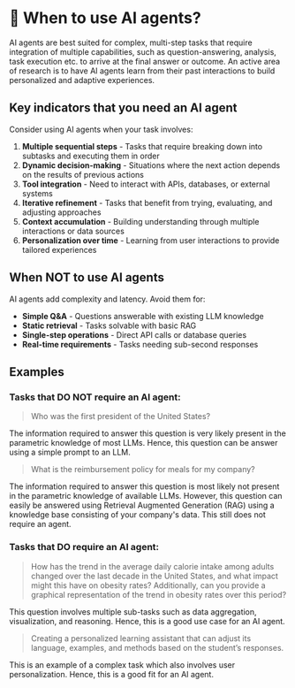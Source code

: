 # 📘 When to use AI agents?

AI agents are best suited for complex, multi-step tasks that require integration of multiple capabilities, such as question-answering, analysis, task execution etc. to arrive at the final answer or outcome. An active area of research is to have AI agents learn from their past interactions to build personalized and adaptive experiences.

## Key indicators that you need an AI agent

Consider using AI agents when your task involves:

1. **Multiple sequential steps** - Tasks that require breaking down into subtasks and executing them in order
2. **Dynamic decision-making** - Situations where the next action depends on the results of previous actions
3. **Tool integration** - Need to interact with APIs, databases, or external systems
4. **Iterative refinement** - Tasks that benefit from trying, evaluating, and adjusting approaches
5. **Context accumulation** - Building understanding through multiple interactions or data sources
6. **Personalization over time** - Learning from user interactions to provide tailored experiences

## When NOT to use AI agents

AI agents add complexity and latency. Avoid them for:

- **Simple Q&A** - Questions answerable with existing LLM knowledge
- **Static retrieval** - Tasks solvable with basic RAG
- **Single-step operations** - Direct API calls or database queries
- **Real-time requirements** - Tasks needing sub-second responses

## Examples

### Tasks that **DO NOT** require an AI agent:

> Who was the first president of the United States?

The information required to answer this question is very likely present in the parametric knowledge of most LLMs. Hence, this question can be answer using a simple prompt to an LLM.

> What is the reimbursement policy for meals for my company?  

The information required to answer this question is most likely not present in the parametric knowledge of available LLMs. However, this question can easily be answered using Retrieval Augmented Generation (RAG) using a knowledge base consisting of your company's data. This still does not require an agent.

### Tasks that **DO** require an AI agent:

> How has the trend in the average daily calorie intake among adults changed over the last decade in the United States, and what impact might this have on obesity rates? Additionally, can you provide a graphical representation of the trend in obesity rates over this period?

This question involves multiple sub-tasks such as data aggregation, visualization, and reasoning. Hence, this is a good use case for an AI agent.

> Creating a personalized learning assistant that can adjust its language, examples, and methods based on the student’s responses.

This is an example of a complex task which also involves user personalization. Hence, this is a good fit for an AI agent.